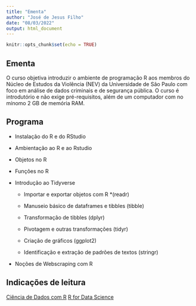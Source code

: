 ```yaml
---
title: "Ementa"
author: "José de Jesus Filho"
date: "08/03/2022"
output: html_document
---
```


```r
knitr::opts_chunk$set(echo = TRUE)
```

## Ementa

O curso objetiva introduzir o ambiente de programação R aos membros do Núcleo de Estudos da Violência (NEV) da Universidade de São Paulo com foco em análise de dados criminais e de segurança pública. O curso é introdutório e não exige pré-requisitos, além de um computador com no mínomo 2 GB de memória RAM.

## Programa

-   Instalação do R e do RStudio

-   Ambientação ao R e ao Rstudio

-   Objetos no R

-   Funções no R

-   Introdução ao Tidyverse

    -   Importar e exportar objetos com R \*(readr)

    -   Manuseio básico de dataframes e tibbles (tibble)

    -   Transformação de tibbles (dplyr)

    -   Pivotagem e outras transformações (tidyr)

    -    Criação de gráficos (ggplot2)

    -   Identificação e extração de padrões de textos (stringr)
    
- Noções de Webscraping com R

## Indicações de leitura

[Ciência de Dados com R](https://livro.curso-r.com/)
[R for Data Science](https://r4ds.had.co.nz/)



